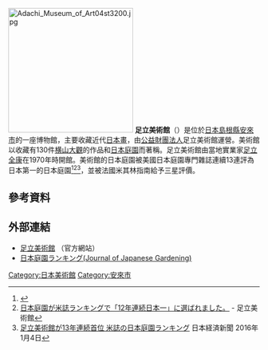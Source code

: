 [[File:Adachi_Museum_of_Art04st3200.jpg|250px]]
'''足立美術館'''（{{lang-ja|あだちびじゅつかん}}）是位於[[日本|日本]][[島根縣|島根縣]][[安來市|安來市]]的一座博物館，主要收藏近代[[日本畫|日本畫]]，由[[公益財團法人|公益財團法人]]足立美術館運營。美術館以收藏有130件[[横山大觀|横山大觀]]的作品和[[日本庭園|日本庭園]]而著稱。足立美術館由當地實業家[[足立全康|足立全康]]在1970年時開館。美術館的日本庭園被美國日本庭園專門雜誌連續13連評為日本第一的日本庭園<ref>{{Cite news  | title = 足立美術館庭園10連覇　安来  | agency = 47NEWS（よんななニュース）  | date = 2012-11-14  | url = http://www.47news.jp/localnews/shimane/2012/11/10_27.html  | accessdate = 2013-09-23  | archive-date = 2014-11-29  | archive-url = https://web.archive.org/web/20141129033759/http://www.47news.jp/localnews/shimane/2012/11/10_27.html  | dead-url = no  }}</ref><ref>[https://www.adachi-museum.or.jp/archives/news/1844 日本庭園が米誌ランキングで「12年連続日本一」に選ばれました。] {{Wayback|url=https://www.adachi-museum.or.jp/archives/news/1844 |date=20160721033822 }} - 足立美術館</ref><ref>[http://www.nikkei.com/article/DGXLASDG04HDD_U6A100C1000000/ 足立美術館が13年連続首位 米誌の日本庭園ランキング] {{Wayback|url=http://www.nikkei.com/article/DGXLASDG04HDD_U6A100C1000000/ |date=20170709204915 }} 日本経済新聞 2016年1月4日</ref>，並被法國米其林指南給予三星評價。
== 參考資料 ==
{{reflist}}
== 外部連結 ==
{{Commonscat|Adachi Museum of Art}}
* [http://www.adachi-museum.or.jp/ 足立美術館] {{Wayback|url=http://www.adachi-museum.or.jp/ |date=20161223095804 }}（官方網站）
* [http://www.rothteien.com/magnet/shiosai2005.htm 日本庭園ランキング(Journal of Japanese Gardening)] {{Wayback|url=http://www.rothteien.com/magnet/shiosai2005.htm |date=20170319045827 }}
[[Category:日本美術館|Category:日本美術館]]
[[Category:安來市|Category:安來市]]
